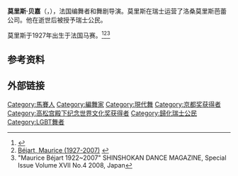 '''莫里斯·贝嘉'''（{{lang-fr|'''Maurice Béjart'''}}，{{bd|1927年|1月1日|2007年|11月22日}}），法国编舞者和舞剧导演。莫里斯在瑞士运营了洛桑莫里斯芭蕾公司。他在逝世后被授予瑞士公民。

莫里斯于1927年出生于法国马赛。<ref>{{Cite web |url=http://www.universalis.fr/encyclopedie/bejart-maurice-jean-berger-dit-maurice/ |title=Maurice Béjart |accessdate=2016-11-19 |archive-date=2017-07-31 |archive-url=https://web.archive.org/web/20170731080611/http://www.universalis.fr/encyclopedie/bejart-maurice-jean-berger-dit-maurice/ |dead-url=no }}</ref><ref>[http://www.glbtq.com/arts/bejart_m.html Béjart, Maurice (1927-2007)] {{webarchive|url=https://web.archive.org/web/20120204062543/http://www.glbtq.com/arts/bejart_m.html |date=2012-02-04 }}</ref><ref>"Maurice Béjart 1922~2007" SHINSHOKAN DANCE MAGAZINE, Special Issue Volume XVII No.4 2008, Japan</ref>

==参考资料==
{{Reflist}}

== 外部链接 ==
{{france-bio-stub}}
{{京都奖获得者}}
{{高松宫殿下纪念世界文化奖获得者|theater-film}}

{{Authority control}}
{{DEFAULTSORT:Béjart, Maurice}}
[[Category:馬賽人|Category:馬賽人]]
[[Category:編舞家|Category:編舞家]]
[[Category:現代舞|Category:現代舞]]
[[Category:京都奖获得者|Category:京都奖获得者]]
[[Category:高松宫殿下纪念世界文化奖获得者|Category:高松宫殿下纪念世界文化奖获得者]]
[[Category:歸化瑞士公民|Category:歸化瑞士公民]]
[[Category:LGBT舞者|Category:LGBT舞者]]